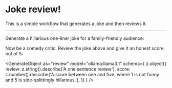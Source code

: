 # Joke review!

This is a simple workflow that generates a joke and then reviews it.

---

Generate a hillarious one-liner joke for a family-friendly audience:

<GenerateText
  as="joke"
  model="ollama:llama3.1"
  />

Now be a comedy critic. Review the joke above and give it an honest score out of 5:

<GenerateObject
  as="review"
  model="ollama:llama3.1"
  schema={
    z.object({
      review: z.string().describe('A one sentence review'),
      score: z.number().describe('A score between one and five, where 1 is not funny and 5 is side-splittingly hillarious.'),
    })
  } />
